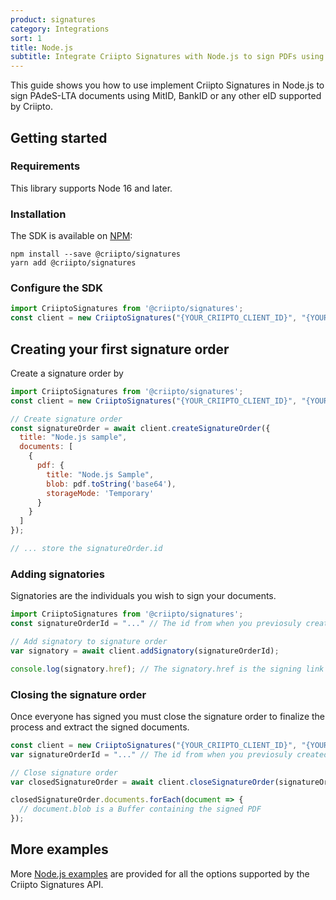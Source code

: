 ```yaml
---
product: signatures
category: Integrations
sort: 1
title: Node.js
subtitle: Integrate Criipto Signatures with Node.js to sign PDFs using MitID, Swedish BankID, Norwegian BankId or other eIDs.
---
```


This guide shows you how to use implement Criipto Signatures in Node.js to sign
PAdeS-LTA documents using MitID, BankID or any other eID supported by Criipto.

## Getting started

### Requirements

This library supports Node 16 and later.

### Installation

The SDK is available on [NPM](https://npmjs.com/package/@criipto/signatures):

```
npm install --save @criipto/signatures
yarn add @criipto/signatures
```

### Configure the SDK

```javascript
import CriiptoSignatures from '@criipto/signatures';
const client = new CriiptoSignatures("{YOUR_CRIIPTO_CLIENT_ID}", "{YOUR_CRIIPTO_CLIENT_SECRET}");
```

## Creating your first signature order

Create a signature order by 

```javascript
import CriiptoSignatures from '@criipto/signatures';
const client = new CriiptoSignatures("{YOUR_CRIIPTO_CLIENT_ID}", "{YOUR_CRIIPTO_CLIENT_SECRET}");

// Create signature order
const signatureOrder = await client.createSignatureOrder({
  title: "Node.js sample",
  documents: [
    {
      pdf: {
        title: "Node.js Sample",
        blob: pdf.toString('base64'),
        storageMode: 'Temporary'
      }
    }
  ]
});

// ... store the signatureOrder.id
```

### Adding signatories

Signatories are the individuals you wish to sign your documents.

```javascript
import CriiptoSignatures from '@criipto/signatures';
const signatureOrderId = "..." // The id from when you previosuly created the signature order

// Add signatory to signature order
var signatory = await client.addSignatory(signatureOrderId);

console.log(signatory.href); // The signatory.href is the signing link that you can show or send to your users
```

### Closing the signature order

Once everyone has signed you must close the signature order to finalize the process and extract the signed documents.

```javascript
const client = new CriiptoSignatures("{YOUR_CRIIPTO_CLIENT_ID}", "{YOUR_CRIIPTO_CLIENT_SECRET}");
var signatureOrderId = "..." // The id from when you previosuly created the signature order

// Close signature order
var closedSignatureOrder = await client.closeSignatureOrder(signatureOrderId);

closedSignatureOrder.documents.forEach(document => {
  // document.blob is a Buffer containing the signed PDF
});
```

## More examples

More [Node.js examples](/signatures/graphql/examples/) are provided for all the options supported by the Criipto Signatures API.